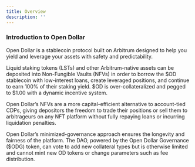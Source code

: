```yaml
---
title: Overview
description: ''
---
```


### Introduction to Open Dollar

Open Dollar is a stablecoin protocol built on Arbitrum designed to help you yield and leverage your assets with safety and predictability.

Liquid staking tokens (LSTs) and other Arbitrum-native assets can be deposited into Non-Fungible Vaults (NFVs) in order to borrow the $OD stablecoin with low-interest loans, create leveraged positions, and continue to earn 100% of their staking yield. $OD is over-collateralized and pegged to $1.00 with a dynamic incentive system.

Open Dollar’s NFVs are a more capital-efficient alternative to account-tied CDPs, giving depositors the freedom to trade their positions or sell them to arbitrageurs on any NFT platform without fully repaying loans or incurring liquidation penalties.

Open Dollar’s minimized-governance approach ensures the longevity and fairness of the platform. The DAO, powered by the Open Dollar Governance ($ODG) token, can vote to add new collateral types but is otherwise limited and cannot mint new OD tokens or change parameters such as fee distribution.
